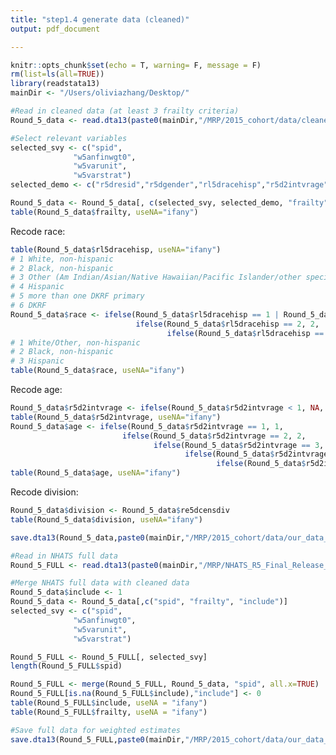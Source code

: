 ```yaml
---
title: "step1.4 generate data (cleaned)"
output: pdf_document

---
```


```r
knitr::opts_chunk$set(echo = T, warning= F, message = F)
rm(list=ls(all=TRUE))
library(readstata13)
mainDir <- "/Users/oliviazhang/Desktop/"
```



```r
#Read in cleaned data (at least 3 frailty criteria)
Round_5_data <- read.dta13(paste0(mainDir,"/MRP/2015_cohort/data/cleaned_data_7416.dta"))
```

```r
#Select relevant variables
selected_svy <- c("spid",
              "w5anfinwgt0", 
              "w5varunit",
              "w5varstrat") 
selected_demo <- c("r5dresid","r5dgender","rl5dracehisp","r5d2intvrage","re5dcensdiv")

Round_5_data <- Round_5_data[, c(selected_svy, selected_demo, "frailty")]
table(Round_5_data$frailty, useNA="ifany")
```

Recode race:
```r
table(Round_5_data$rl5dracehisp, useNA="ifany")
# 1 White, non-hispanic
# 2 Black, non-hispanic
# 3 Other (Am Indian/Asian/Native Hawaiian/Pacific Islander/other specify), non-Hispanic
# 4 Hispanic
# 5 more than one DKRF primary
# 6 DKRF
Round_5_data$race <- ifelse(Round_5_data$rl5dracehisp == 1 | Round_5_data$rl5dracehisp == 3 | Round_5_data$rl5dracehisp > 4, 1,
                            ifelse(Round_5_data$rl5dracehisp == 2, 2,
                                   ifelse(Round_5_data$rl5dracehisp == 4, 3, NA)))
# 1 White/Other, non-hispanic
# 2 Black, non-hispanic
# 3 Hispanic
table(Round_5_data$race, useNA="ifany")
```

Recode age:
```r
Round_5_data$r5d2intvrage <- ifelse(Round_5_data$r5d2intvrage < 1, NA, Round_5_data$r5d2intvrage)
table(Round_5_data$r5d2intvrage, useNA="ifany")
Round_5_data$age <- ifelse(Round_5_data$r5d2intvrage == 1, 1,
                         ifelse(Round_5_data$r5d2intvrage == 2, 2,
                                ifelse(Round_5_data$r5d2intvrage == 3, 3,
                                       ifelse(Round_5_data$r5d2intvrage == 4, 4,
                                              ifelse(Round_5_data$r5d2intvrage == 5 | Round_5_data$r5d2intvrage == 6, 5,NA)))))
table(Round_5_data$age, useNA="ifany")
```

Recode division:
```r
Round_5_data$division <- Round_5_data$re5dcensdiv
table(Round_5_data$division, useNA="ifany")
```

```r
save.dta13(Round_5_data,paste0(mainDir,"/MRP/2015_cohort/data/our_data_7416.dta"))
```



```r
#Read in NHATS full data
Round_5_FULL <- read.dta13(paste0(mainDir,"/MRP/NHATS_R5_Final_Release_STATA_V3/NHATS_Round_5_SP_File_V2.dta"))
```

```r
#Merge NHATS full data with cleaned data
Round_5_data$include <- 1
Round_5_data <- Round_5_data[,c("spid", "frailty", "include")]
selected_svy <- c("spid",
              "w5anfinwgt0", 
              "w5varunit", 
              "w5varstrat") 

Round_5_FULL <- Round_5_FULL[, selected_svy]
length(Round_5_FULL$spid)

Round_5_FULL <- merge(Round_5_FULL, Round_5_data, "spid", all.x=TRUE)
Round_5_FULL[is.na(Round_5_FULL$include),"include"] <- 0
table(Round_5_FULL$include, useNA = "ifany")
table(Round_5_FULL$frailty, useNA = "ifany")
```



```r
#Save full data for weighted estimates
save.dta13(Round_5_FULL,paste0(mainDir,"/MRP/2015_cohort/data/our_data_FULL.dta"))
```


